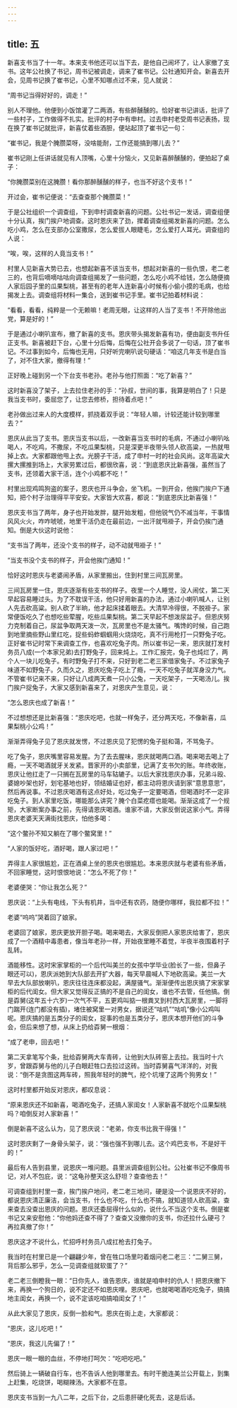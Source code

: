 ```yaml
---
---
---
```

title: 五
---




新喜支书当了十一年。本来支书他还可以当下去，是他自己闹坏了，让人家撤了支书。这年公社换了书记，周书记被调走，调来了崔书记。公社通知开会。新喜去开会，见周书记换了崔书记，心里不知哪点过不来，见人就说：

“周书记当得好好的，调走！”

别人不理他。他便到小饭馆灌了二两酒，有些醉醺醺的。恰好崔书记讲话，批评了一些村子，工作做得不扎实。批评的村子中有申村。过去申村老受周书记表扬，现在换了崔书记就批评，新喜仗着些酒胆，便站起顶了崔书记一句：

“崔书记，我是个腌臜菜呀，没啥能耐，工作还能搞到哪儿去？”

崔书记刚上任讲话就见有人顶嘴，心里十分恼火，又见新喜醉醺醺的，便拍起了桌子：

“你腌臜菜别在这腌臜！看你那醉醺醺的样子，也当不好这个支书！”

开过会，崔书记便说：“去查查那个腌臜菜！”

于是公社组织一个调查组，下到申村调查新喜的问题。公社书记一发话，调查组便十分认真，挨门挨户地调查。这时恩庆来了劲，撵着调查组揭发新喜的问题。怎么吃小鸡，怎么在支部办公室撒尿，怎么爱拔人眼睫毛，怎么爱打人耳光。调查组的人说：

“唉，唉，这样的人竟当支书！”

村里人见新喜大势已去，也想起新喜不该当支书，想起对新喜的一些仇恨，老二老三的，也背后嘀嘀咕咕向调查组揭发了一些问题，怎么吃小鸡不给钱，怎么随便摘人家后园子里的瓜果梨桃，甚至有的老年人连新喜小时候有小偷小摸的毛病，也给揭发上去。调查组将材料一集合，送到崔书记手里。崔书记拍着材料说：

“看看，看看，纯粹是一个无赖嘛！老周无眼，让这样的人当了支书！不开除他出党，算是好的！”

于是通过小喇叭宣布，撤了新喜的支书。恩庆带头揭发新喜有功，便由副支书升任正支书。新喜被赶下台，心里十分后悔，后悔在公社开会多说了一句话，顶了崔书记。不过事到如今，后悔也无用，只好听完喇叭说句硬话：“咱这几年支书是白当了，对不住大家，撤得有理！”

正好晚上碰到另一个下台支书老孙。老孙与他打照面：“吃了新喜？”

这时新喜没了架子，上去拉住老孙的手：“孙叔，世间的事，我算是明白了！只是我当支书时，委屈您了，让您去修桥，担待着点吧！”

老孙做出过来人的大度模样，抓挠着双手说：“年轻人嘛，计较还能计较到哪里去？”

恩庆从此当了支书。恩庆当支书以后，一改新喜当支书时的毛病，不通过小喇叭吆喝人，不吃鸡，不撒尿，不吃瓜果梨桃，只是深更半夜带头领人砍高粱，一热就甩掉上衣。大家都跟他甩上衣。光膀子干活，成了申村一时的社会风尚。这年高粱大摞大摞推到场上，大家劳累过后，都很欣喜，说：“到底恩庆比新喜强，虽然当了支书，还领着大家干活，连个小鸡都不吃！”

村里出现鸡鸣狗盗的案子，恩庆也开斗争会，坐飞机。一到开会，他挨门挨户下通知，把个村子治理得平平安安。大家皆大欢喜，都说：“到底恩庆比新喜强！”

恩庆支书当了两年，身子也开始发胖，腿开始发粗，但他锐气仍不减当年，干事情风风火火，咋咋唬唬，地里干活仍走在最前边，一出汗就甩褂子，开会仍挨门通知。倒是大伙这时说他：

“支书当了两年，还没个支书的样子，动不动就甩褂子！”

“当支书没个支书的样子，开会他挨门通知！”

恰好这时恩庆与老婆闹矛盾，从家里搬出，住到村里三间瓦房里。

三间瓦房里一住，恩庆逐渐有些支书的样子。夜里一个人睡觉，没人闹仗，第二天早起容易睡过头。为了不耽误干活，他只好用新喜的办法，通过小喇叭喊人，让别人先去砍高粱。别人砍了半晌，他才起床揉着眼去。大清早冷得很，不脱褂子。家常便饭吃久了也想吃些荤腥，吃些瓜果梨桃。第二天早起不想泼尿盆子。但恩庆努力克制着自己，尿盆争取两天泼一次，瓦房里也不是太骚气。嘴馋的时候，自己跑到地里摘些野山里红吃，捉些蚂蚱蝈蝈用火烧烧吃，真不行用枪打一只野兔子吃。正好崔书记时常下来调查工作，也喜欢吃兔子肉。所以崔书记一来，恩庆就打发村务员八成(一个本家兄弟)去打野兔子，回来炖上。工作汇报完，兔子也炖烂了，两个人一块儿吃兔子。有时野兔子打不来，只好到老二老三家借家兔子。不过家兔子味道不如野兔子。久而久之，恩庆吃兔子吃上了瘾，一天不吃兔子就浑身没力气。不管崔书记来不来，只好让八成两天煮一只小公兔，一天吃架子，一天喝汤儿。挨门挨户捉兔子，大家又感到新喜来了，对恩庆产生意见，说：

“怎么恩庆也成了新喜！”

不过想想还是比新喜强：“恩庆吃吧，也就一样兔子，还分两天吃，不像新喜，瓜果梨桃小公鸡！”

渐渐弄得兔子见了恩庆就发愣，不过恩庆见了犯愣的兔子挺和蔼，不骂兔子。

吃了兔子，恩庆嘴里容易发腥。为了去去腥味，恩庆就喝两口酒。喝来喝去喝上了瘾，一天不喝酒就牙关发紧。晋家开的小卖部里，记满了支书欠的账。年终收账，恩庆让他扛走了一只搁在瓦房里的马车轱辘子。以后大家找恩庆办事，兄弟斗殴、婆媳吵架也好，划宅基地也好，领结婚证也好，都主动将恩庆请到家“意思意思”，然后再说事。不过恩庆喝酒有这点好处，吃过兔子一定要喝酒，但喝酒时不一定非吃兔子。到人家里吃饭，哪能那么讲究？腌个白菜疙瘩也能喝。渐渐这成了一个规矩，大家断案办事之前，先得请恩庆喝酒。谁家不请，大家反倒说这家小气。弄得恩庆老婆天天满街找恩庆，怕他多喝：

“这个鳖孙不知又躺在了哪个鳖窝里！”

“人家的饭好吃，酒好喝，跟人家过吧！”

弄得主人家很尴尬，正在酒桌上坐的恩庆也很尴尬。本来恩庆就与老婆有些矛盾，不回家睡觉，这时恨恨地说：“怎么不死了你！”

老婆便哭：“你让我怎么死？”

恩庆说：“上头有电线，下头有机井，当中还有农药，随便你哪样，我拉都不拉！”

老婆“呜呜”哭着回了娘家。

老婆回了娘家，恩庆更放开胆子喝。喝来喝去，大家反倒把人家恩庆给害了，恩庆成了一个酒精中毒患者，像当年老孙一样，开始夜里睡不着觉，半夜半夜围着村子乱转。

酒能移性。这时宋家掌柜的一个后代叫美兰的女孩中学毕业(脸长了一些，但鼻子眼还可以)，恩庆派她到大队部去开扩大器，每天早晨喊人下地砍高粱。美兰一大早去大队部放喇叭，恩庆往往连床都没起，满屋骚气。渐渐便传出恩庆搞了宋家掌柜的后代闺女。但大家又觉得反正搞的不是自己的闺女，谁也不去管，任他搞。倒是孬舅(这年五十六岁)一次气不平，五更鸡叫掂一根粪叉到村西大瓦房里，一脚将门踹开(连门都没有插)，堵住被窝里一对男女，据说还“咕叽”“咕叽”像小公鸡叫呢。恩庆搞的是五类分子的闺女，捉事的也是五类分子，恩庆本想开他们的斗争会，但后来想了想，从床上扔给孬舅一根烟：

“成了老申，回去吧！”

第二天拿笔写个条，批给孬舅两大车青砖，让他到大队砖窑上去拉。我当时十六岁，曾跟孬舅与他的儿子白眼赶牲口去拉过这砖。当时孬舅喜气洋洋的，对我说：“倒不是贪图这两车砖，照我年轻时的脾气，挖个坑埋了这两个狗男女！”

这时村里都开始反对恩庆，都叹息说：

“原来恩庆还不如新喜，喝酒吃兔子，还搞人家闺女！人家新喜不就吃个瓜果梨桃吗？咱倒反对人家新喜！”

倒是新喜不这么认为，见了恩庆说：“老弟，你支书比我干得强！”

这时恩庆剩了一身骨头架子，说：“强也强不到哪儿去。这个鸡巴支书，不是好干的！”

最后有人告到县里，说恩庆一堆问题。县里派调查组到公社。公社崔书记不像周书记，对人不包庇，说：“这龟孙整天这么舒坦？查查他去！”

可调查组到村里一查，挨门挨户地问，老二老三地问，硬是没一个说恩庆不好的，都说恩庆清正廉洁，会当支书，什么也不吃，什么也不搞，就知道领人砍高粱，查来查去没查出恩庆的问题。恩庆还委屈得什么似的，说什么不当这个支书。倒是崔书记又来安慰他：“你他妈还查不得了？查查又没撤你的支书，你还拉什么硬弓？再拉真撤了你！”

恩庆这才不说什么，忙招呼村务员八成扛枪去打兔子。

我当时在村里已是一个翩翩少年，曾在牲口场里叼着烟问老二老三：“二舅三舅，背后那么邪乎，怎么一见调查组就软蛋了？”

老二老三倒瞪我一眼：“日你先人，谁告恩庆，谁就是咱申村的仇人！把恩庆撤下来，再换一个狗日的，说不定还不如恩庆哩。恩庆吧，也就喝喝酒吃吃兔子，搞搞地主闺女，再换一个，说不定该吃咱搞咱闺女了！”

从此大家见了恩庆，反倒一脸和气。恩庆在街上走，大家都说：

“恩庆，这儿吃吧！”

“恩庆，我这儿先偏了！”

恩庆一眼一眼的血丝，不停地打呵欠：“吃吧吃吧。”

然后骑上一辆破自行车，也不告诉人他到哪里去。有时干脆连美兰公开载上，到集上赶集，吃烧饼，喝糊辣汤。大家都不在意。

恩庆支书当到一九八二年，之后下台，之后患肝硬化死去，这是后话。